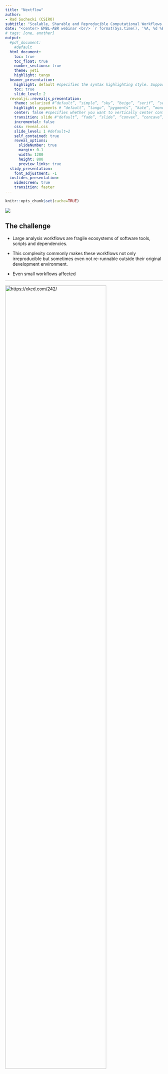 ```yaml
---
title: "Nextflow"
author:
- Rad Suchecki (CSIRO)
subtitle: "Scalable, Sharable and Reproducible Computational Workflows across Clouds and Clusters"
date: "<center> EMBL-ABR webinar <br/> `r format(Sys.time(), '%A, %d %B, %Y')` </center>"
# tags: [one, another]
output:
  #pdf_document:
    #default
  html_document:
    toc: true
    toc_float: true
    number_sections: true
    theme: yeti
    highlight: tango
  beamer_presentation:
    highlight: default #specifies the syntax highlighting style. Supported styles include “default”, “tango”, “pygments”, “kate”, “monochrome”, “espresso”, “zenburn”, and “haddock” (specify null to prevent syntax highlighting)
    toc: true
    slide_level: 2
  revealjs::revealjs_presentation:
    theme: solarized #“default”, “simple”, “sky”, “beige”, “serif”, “solarized”, “blood”, “moon”, “night”, “black”, “league” or “white”
    highlight: pygments # “default”, “tango”, “pygments”, “kate”, “monochrome”, “espresso”, “zenburn”, and “haddock”. Pass null to prevent syntax highlighting.
    center: false #specifies whether you want to vertically center content on slides (this defaults to false).
    transition: slide #"default”, “fade”, “slide”, “convex”, “concave”, “zoom” or “none”.
    incremental: false
    css: reveal.css
    slide_level: 1 #default=2
    self_contained: true
    reveal_options:
      slideNumber: true
      margin: 0.1
      width: 1280
      height: 800
      preview_links: true
  slidy_presentation:
    font_adjustment: -1
  ioslides_presentation:
    widescreen: true
    transition: faster
---
```


```r
knitr::opts_chunk$set(cache=TRUE)
```






<div class="column-left">
![](https://raw.githubusercontent.com/csiro-crop-informatics/biokanga-manuscript/master/figures/dag.png)

<!-- <blockquote class="twitter-tweet" data-lang="en"><p lang="en" dir="ltr">Nextflow&#39;s DAG of this pipeline is slightly more complicated... <a href="https://t.co/B7HVkCRifp">pic.twitter.com/B7HVkCRifp</a></p>&mdash; Diogo Silva (@ODiogoSilva) <a href="https://twitter.com/ODiogoSilva/status/987386007485075461?ref_src=twsrc%5Etfw">April 20, 2018</a></blockquote>
<script async src="https://platform.twitter.com/widgets.js" charset="utf-8">

</script> -->

</div>

<div class="column-right" style="center">

## The challenge

* Large analysis workflows are fragile ecosystems of software tools, scripts and dependencies.


* This complexity commonly makes these workflows not only irreproducible but sometimes even not re-runnable outside their original development environment.


* Even small workflows affected

</div>


----

<div class="column-left">

[![https://xkcd.com/242/](https://imgs.xkcd.com/comics/the_difference.png){ width=80% }](https://xkcd.com/242/)

<small> [https://xkcd.com/242/](https://xkcd.com/242/) </small>
</div>

<div class="column-right" style="center">



### Let others and your future self(!)

* reliably re-run your analyses
* trace back origins of results

### Re-running pipelines

* new data (e.g. additional samples)
* updated software
* different compute environment (cloud?)
* errors found
* new ideas
* and any combination of the above

</div>


----

## Push-button workflow wish-list

<div class="column-left">
![](figs/pushthebutton.svg){width=80%}
</div>


<div class="column-right">
* version controlled
* container-backed
* seamless execution across different environments (if computationally feasible)
    * laptop
    * server
    * cluster
    * cloud
* sharable
  * effort required for someone else to use it
</div>

----

### Choosing a workflow system

* [~~214~~ 239 systems and counting](https://s.apache.org/existing-workflow-systems)
  * from `make` to Galaxy
* Additional considerations
  * active development?
  * (community) support?
  * flexibility and ease of development
  * learning curve
  * abstraction level

----

## [Nextflow](https://www.nextflow.io/)

* Reactive workflow framework
* Domain specific programming language

<br/>

* Designed for seamless scalability of existing tools and scripts
* Aimed at bioinformaticians familiar with programming

<small>
[https://www.nature.com/articles/nbt.3820/](https://www.nature.com/articles/nbt.3820)
</small>


----

![](figs/floden1.png){width=80%}

<small>
Credit: [Evan Floden](https://speakerdeck.com/skptic/nextflow-hackathon-2018-introduction-to-nextflow?slide=15)
</small>


----


## [Nextflow](https://www.nextflow.io/)


* Implicitly parallelized, asynchronous data streams
* Separation of pipeline logic from the definitions of
  * software environment (on `$PATH`, modules, binaries, conda, containers)
  * execution environment (laptop, server, HPC cluster, cloud)
* Out-of-the-box support for
  * SGE, LSF, **SLURM**, PBS/Torque, NQSII HTCondor, **Ignite**, Kubernets, **Amazon Cloud**, **AWS Batch**, Google Cloud
* Integration with git hosting services

<small>
[https://www.nature.com/articles/nbt.3820/](https://www.nature.com/articles/nbt.3820)
</small>


----

## Nextflow building blocks
<!--
<div class="column-left">
![](figs/floden2.png){width=80%}
<small>
Credit: [Evan Floden](https://speakerdeck.com/skptic/nextflow-hackathon-2018-introduction-to-nextflow?slide=15)
</small>
</div>


<div class="column-right"> -->

### *Processes* (1-to-many tasks)

  * safe and lock-free parallelization
  * executed in separate work directories
  * easy clean-up, no issue of partial results following an error


### *Channels*

  * facilitate data flow between processes by linking their outputs/inputs
  * a suite of [operators](https://www.nextflow.io/docs/latest/operator.html) applied to channels to shape the data flow
    * filtering
    * transforming
    * forking
    * combining
    * ...and more

<!-- </div> -->

----

## Parallelisation

![](figs/floden3.png){width=70%}

<small>
Credit: [Evan Floden](https://speakerdeck.com/skptic/nextflow-hackathon-2018-introduction-to-nextflow?slide=20)
</small>

* Independent tasks will run in parallel (Ts & Cs apply)
* Reduced overallocation of resources


----


## Getting started

### Required

* POSIX compatible system (Linux, Solaris, OS X, etc)
* Bash 2.3 (or later)
* Java 8  (or later)

### Install

```
curl -s https://get.nextflow.io | bash
```

### Software you want to run

* Available on PATH or under `bin/`
* via Docker
* via Singularity
* via Conda
* via Modules

----

## Hello world syntax

```bash
curl -sL  https://raw.githubusercontent.com/nextflow-io/hello/master/main.nf
```



----

## Hello world run


```bash
nextflow run hello
```

----

## Hello world how?


```bash
nextflow info hello
```

Alternatives

```bash
nextflow run nextflow-io/hello #more explicit pointer to organisation/repo (or user/repo) on GitHub
nextflow run main.nf #local exec after download
```


----

## [Hello  ~~world~~ shared pipelines](https://www.nextflow.io/blog/2014/share-nextflow-pipelines-with-github.html)

* Run specific revision (commit SHA hash, branch or tag)


```bash
nextflow run hello -r 451ebd9
```

```bash
nextflow run hello -r mybranch
```

```bash
nextflow run hello -r v1.1
```



----

## Command line syntax basics

* Single dash for Nextflow params
```bash
nextflow run main.nf -with-dag mydag.png -with-docker
```

* Double dash for pipeline params (defined by you)
```bash
nextflow run main.nf --input sample.fastq.gz
```

* Many params can also be set via [environmental variables](https://www.nextflow.io/docs/latest/config.html#environment-variables)
```bash
NXF_VER=19.01.0 nextflow run main.nf
```

* Resuming - note the single dash(!)
```bash
nextflow run main.nf -resume
```

----

<!-- ## [Example workflow](https://github.com/csiro-crop-informatics/nextflow-embl-abr-webinar) -->


```bash
dot -Tpng -Gsize=9,7\! -Gdpi=100 -ofigs/flowchart_small.png flowinfo/flowchart.dot
```

<!-- <div class="column-right"> -->
![Flowchart](figs/flowchart_small.png)
<!-- </div> -->

<!-- <div class="column-left"> -->
  <small>
  Logic (and input data) of this example workflow is adapted from EMBL-ABR [Snakemake webinar](https://github.com/UofABioinformaticsHub/2019_EMBL-ABR_Snakemake_webinar) by Nathan Watson-Haigh
  </small>
<!-- </div> -->


----

## [Example workflow](https://github.com/csiro-crop-informatics/nextflow-embl-abr-webinar)


```bash
cat ../main.nf
```



----

## [Example workflow](https://github.com/csiro-crop-informatics/nextflow-embl-abr-webinar)


```bash
nextflow run ../main.nf -profile docker -resume
```


----

## [Example workflow run](https://asciinema.org/a/233197)

<small>
Refresh page to see the embedded asciicast or go to [https://asciinema.org/a/233197](https://asciinema.org/a/233197)
</small>

<script id="asciicast-233197" src="https://asciinema.org/a/233197.js" async data-speed="1.5" data-theme="tango" data-autoplay="false" data-loop="false" data-size="small" data-rows="40">

</script>


<!-- [![asciicast](https://asciinema.org/a/233197.svg)](https://asciinema.org/a/233197) -->

<!-- data-cols="200" data-rows="50"  -->



----

## The work directory (1/2)

```bash
tree -L 2 work
```

----

## The work directory (2/2)


```bash
tree -ah work
```

----

## [Configuration file(s)](https://www.nextflow.io/docs/latest/config.html)

* `nextflow.config`
* `$HOME/.nextflow/config`
* But also
  * Include multiple config files via [`includeConfig`](https://www.nextflow.io/docs/latest/config.html#config-include)
   ```bash
   grep includeConfig ../nextflow.config
   ```
  * Extend config by passing additional file at run time `-c additional.config`
  * Ignore default and use custom config file passed at run time `-C custom.config`

* [Config scopes](https://www.nextflow.io/docs/latest/config.html#config-scopes) e.g. `env`, `params`, `process`, `docker`...
* [Config profiles](https://www.nextflow.io/docs/latest/config.html#config-profiles) (!)

----

### Recall: separation of workflow logic from compute, software envs

* Much about software, execution environments _can_ be defined in the *directive* declarations block at the top of the process body e.g.

```bash
process extract_reads {
  executor 'slurm'
  module 'samtools/1.9'
  ...
```

* Usually preferred to define these in [`nextflow.config`](https://github.com/csiro-crop-informatics/nextflow-embl-abr-webinar/blob/master/nextflow.config) *et al.*

```bash
curl -sL https://raw.githubusercontent.com/csiro-crop-informatics/nextflow-embl-abr-webinar/master/nextflow.config
```


----

## Configuration profiles


```bash
#Local/server
nextflow run csiro-crop-informatics/nextflow-embl-abr-webinar -profile conda
nextflow run csiro-crop-informatics/nextflow-embl-abr-webinar -profile docker
nextflow run csiro-crop-informatics/nextflow-embl-abr-webinar -profile singularity

#HPC
nextflow run csiro-crop-informatics/nextflow-embl-abr-webinar -profile slurm,conda,condamodule
nextflow run csiro-crop-informatics/nextflow-embl-abr-webinar -profile slurm,singularity,singularitymodule

#Cloud
nextflow run csiro-crop-informatics/nextflow-embl-abr-webinar -profile awsbatch \
  -work-dir s3://your_s3_bucket/work --outdir s3://your_s3_bucket/results
```

## Setting up software environment(s)

* Global software env for the workflow
* Separate software envs for individual processes or subsets
* A bit of both
* For the example workflow we have
  * global Conda env -> Docker -> Singularity

----

## Software environment (Conda)

<div class="column-left">

* can be
  * used directly
  * to build a container
  * slow...

<blockquote class="twitter-tweet" data-lang="en"><p lang="en" dir="ltr">Conda fail: the infinite &quot;solving environment&quot; wheel of death.<br><br>I just downloaded the software and built from source.  It was much faster.<a href="https://twitter.com/hashtag/conda?src=hash&amp;ref_src=twsrc%5Etfw">#conda</a> <a href="https://twitter.com/hashtag/bioconda?src=hash&amp;ref_src=twsrc%5Etfw">#bioconda</a> <a href="https://twitter.com/hashtag/wheelofdeath?src=hash&amp;ref_src=twsrc%5Etfw">#wheelofdeath</a></p>&mdash; Nils Homer (@nilshomer) <a href="https://twitter.com/nilshomer/status/1093380228833980416?ref_src=twsrc%5Etfw">February 7, 2019</a></blockquote>
<script async src="https://platform.twitter.com/widgets.js" charset="utf-8">
</script>

</div>

<div class="column-right">

* Conda environment defined for this workflow
  * [`conf/conda.yaml`](https://raw.githubusercontent.com/csiro-crop-informatics/nextflow-embl-abr-webinar/master/conf/conda.yaml)

```bash
curl -sL https://raw.githubusercontent.com/csiro-crop-informatics/nextflow-embl-abr-webinar/master/conf/conda.yaml
```

* Conda profile defined in [`nextflow.config`](https://github.com/csiro-crop-informatics/nextflow-embl-abr-webinar/blob/master/nextflow.config)
```
profiles {
  conda {
    process {
      conda = "$baseDir/conf/conda.yaml"
    }
  }
}
```
</div>



----

## Software environment (Docker)

* Container image (automated build) on [Docker Hub ![Docker Pulls](https://img.shields.io/docker/pulls/rsuchecki/nextflow-embl-abr-webinar.svg)](https://hub.docker.com/r/rsuchecki/nextflow-embl-abr-webinar)
* Need not be conda-based
* Dockerfile

```bash
curl -sL https://raw.githubusercontent.com/csiro-crop-informatics/nextflow-embl-abr-webinar/master/Dockerfile
```

* Docker profile defined in [`nextflow.config`](https://github.com/csiro-crop-informatics/nextflow-embl-abr-webinar/blob/master/nextflow.config)
```
  docker {
    process.container = 'rsuchecki/nextflow-embl-abr-webinar'
    docker {
      enabled = true
      fixOwnership = true
    }
  }
```
* NF pulls the container image from Docker Hub when our pipeline is run with
`-profile docker` (or `-profile awsbatch`)


----

## Software environment (Singularity)

* Singularity *can* pull from Docker Hub and convert to its format
* Dedicated build on [Singularity Hub ![https://www.singularity-hub.org/static/img/hosted-singularity--hub-%23e32929.svg](https://www.singularity-hub.org/static/img/hosted-singularity--hub-%23e32929.svg)](https://singularity-hub.org/collections/2468)
  * ensures the same image is used (reproducibility!)
  * Need not be Docker based
  * Build automation less flexible than on Docker Hub
  * Singularity recipe

```bash
curl -sL https://raw.githubusercontent.com/csiro-crop-informatics/nextflow-embl-abr-webinar/master/Singularity
```
* Singularity profile defined in [`nextflow.config`](https://github.com/csiro-crop-informatics/nextflow-embl-abr-webinar/blob/master/nextflow.config)
```
  singularity {
    singularity {
      enabled = true
      autoMounts = true
    }
    process {
      container = 'shub://csiro-crop-informatics/nextflow-embl-abr-webinar' //Singularity hub
      scratch = true //This is a hack - currently required as a workaround for https://github.com/sylabs/singularity/issues/1469#issuecomment-469129088
    }
  }
```
* NF pulls the container image from Singularity Hub when our pipeline is run with
```-profile singularity```

----

### Pipeline outputs:

* The `publishDir` directive
  * define end products of a pipeline
  * make them easily accessible


```bash
curl -sL https://raw.githubusercontent.com/csiro-crop-informatics/nextflow-embl-abr-webinar/master/conf/publish.config
```

----

### Pipeline outputs


```bash
tree -L 2 results
```


----

## [AWS Batch execution](https://asciinema.org/a/233421)

<small>
Refresh page to see the embedded asciicast or go to [https://asciinema.org/a/233421](https://asciinema.org/a/233421)
</small>

<script id="asciicast-233421" src="https://asciinema.org/a/233421.js" async data-speed="1" data-theme="tango" data-autoplay="false" data-loop="false" data-size="small" data-rows="40" data-cols="160">
</script>


<!-- [![asciicast](https://asciinema.org/a/233421.svg)](https://asciinema.org/a/233421) -->

<!-- data-cols="200" data-rows="50"  -->


----

### Workflow introspection

* Nextflow offers detailed
  * execution reports
    * [example AWS Batch run](https://csiro-crop-informatics.github.io/nextflow-embl-abr-webinar/report.html)
  * execution timelines
    * [example AWS Batch run](https://csiro-crop-informatics.github.io/nextflow-embl-abr-webinar/timeline_aws.html)
    * [example local run](https://csiro-crop-informatics.github.io/nextflow-embl-abr-webinar/timeline.html)

### NF Resources


* [https://www.nextflow.io/](https://www.nextflow.io/)
* [https://github.com/nextflow-io/patterns](https://github.com/nextflow-io/patterns)
* [Nextflow Gitter](https://gitter.im/nextflow-io/nextflow)
* [https://github.com/nextflow-io/awesome-nextflow](https://github.com/nextflow-io/awesome-nextflow)
* [http://nf-co.re/](http://nf-co.re/) - check it out before implementing something


<!-- ----

### Full run on AWS

`NXF_VER=19.02.0-edge ` -->



----

### Acknowledgments


* Nextflow dev team
  * Paolo Di Tommaso [\@PaoloDiTommaso](https://twitter.com/paoloditommaso?lang=en)
  * Evan Floden [\@EvanFloden](https://twitter.com/EvanFloden)
  * *et al.*
* Nextflow community on [Gitter](https://gitter.im/nextflow-io/nextflow)
* University of Adelaide
  * Nathan Watson-Haigh [\@watsonhaigh](https://twitter.com/watsonhaigh)
* CSIRO
  * Alex Whan [\@alexwhan](https://twitter.com/alexwhan)
  * Jen Taylor [\@JenMTaylor](https://twitter.com/JenMTaylor)
  * Ondrej Hlinka (HPC)
  * *et al.*


[![Twitter Follow](https://img.shields.io/twitter/follow/bioinforad.svg?style=social)](https://twitter.com/bioinforad)


<link rel="stylesheet" href="//cdnjs.cloudflare.com/ajax/libs/highlight.js/9.11.0/styles/default.min.css">
<script src="//cdnjs.cloudflare.com/ajax/libs/highlight.js/9.11.0/highlight.min.js"></script>

<script>
function highlightCode() {
    var pres = document.querySelectorAll("pre>code");
    for (var i = 0; i < pres.length; i++) {
        hljs.highlightBlock(pres[i]);
    }
}
highlightCode();
</script>



